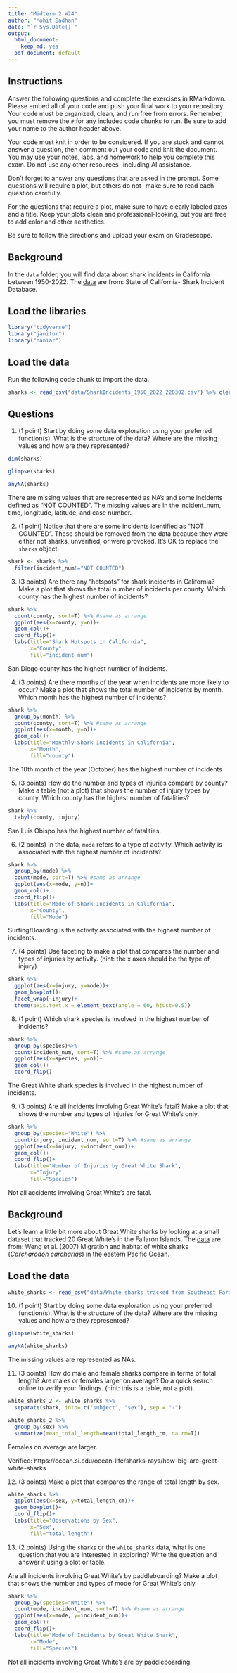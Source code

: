 ```yaml
---
title: "Midterm 2 W24"
author: "Mohit Badhan"
date: "`r Sys.Date()`"
output:
  html_document: 
    keep_md: yes
  pdf_document: default
---
```


## Instructions
Answer the following questions and complete the exercises in RMarkdown. Please embed all of your code and push your final work to your repository. Your code must be organized, clean, and run free from errors. Remember, you must remove the `#` for any included code chunks to run. Be sure to add your name to the author header above. 

Your code must knit in order to be considered. If you are stuck and cannot answer a question, then comment out your code and knit the document. You may use your notes, labs, and homework to help you complete this exam. Do not use any other resources- including AI assistance.  

Don't forget to answer any questions that are asked in the prompt. Some questions will require a plot, but others do not- make sure to read each question carefully.  

For the questions that require a plot, make sure to have clearly labeled axes and a title. Keep your plots clean and professional-looking, but you are free to add color and other aesthetics.  

Be sure to follow the directions and upload your exam on Gradescope.    

## Background
In the `data` folder, you will find data about shark incidents in California between 1950-2022. The [data](https://catalog.data.gov/dataset/shark-incident-database-california-56167) are from: State of California- Shark Incident Database.   

## Load the libraries
```r
library("tidyverse")
library("janitor")
library("naniar")
```

## Load the data
Run the following code chunk to import the data.
```r
sharks <- read_csv("data/SharkIncidents_1950_2022_220302.csv") %>% clean_names()
```

## Questions
1. (1 point) Start by doing some data exploration using your preferred function(s). What is the structure of the data? Where are the missing values and how are they represented?  

```r
dim(sharks)
```

```r
glimpse(sharks)
```

```r
anyNA(sharks)
```

There are missing values that are represented as NA's and some incidents defined as "NOT COUNTED". The missing values are in the incident_num, time, longitude, latitude, and case number.


2. (1 point) Notice that there are some incidents identified as "NOT COUNTED". These should be removed from the data because they were either not sharks, unverified, or were provoked. It's OK to replace the `sharks` object.

```r
shark <- sharks %>%
  filter(incident_num!="NOT COUNTED")
```



3. (3 points) Are there any "hotspots" for shark incidents in California? Make a plot that shows the total number of incidents per county. Which county has the highest number of incidents?

```r
shark %>%
  count(county, sort=T) %>% #same as arrange
  ggplot(aes(x=county, y=n))+
  geom_col()+
  coord_flip()+
  labs(title="Shark Hotspots in California",
       x="County",
       fill="incident_num")
```

San Diego county has the highest number of incidents.

4. (3 points) Are there months of the year when incidents are more likely to occur? Make a plot that shows the total number of incidents by month. Which month has the highest number of incidents?  


```r
shark %>%
  group_by(month) %>%
  count(county, sort=T) %>% #same as arrange
  ggplot(aes(x=month, y=n))+
  geom_col()+
  labs(title="Monthly Shark Incidents in California",
       x="Month",
       fill="county")
```
The 10th month of the year (October) has the highest number of incidents


5. (3 points) How do the number and types of injuries compare by county? Make a table (not a plot) that shows the number of injury types by county. Which county has the highest number of fatalities?  

```r
shark %>% 
  tabyl(county, injury)
```

San Luis Obispo has the highest number of fatalities.

6. (2 points) In the data, `mode` refers to a type of activity. Which activity is associated with the highest number of incidents?

```r
shark %>%
  group_by(mode) %>%
  count(mode, sort=T) %>% #same as arrange
  ggplot(aes(x=mode, y=n))+
  geom_col()+
  coord_flip()+
  labs(title="Mode of Shark Incidents in California",
       x="County",
       fill="Mode")
```


Surfing/Boarding is the activity associated with the highest number of incidents.

7. (4 points) Use faceting to make a plot that compares the number and types of injuries by activity. (hint: the x axes should be the type of injury) 


```r
shark %>% 
  ggplot(aes(x=injury, y=mode))+
  geom_boxplot()+
  facet_wrap(~injury)+
  theme(axis.text.x = element_text(angle = 60, hjust=0.5))
```


8. (1 point) Which shark species is involved in the highest number of incidents?  

```r
shark %>%
  group_by(species)%>%
  count(incident_num, sort=T) %>% #same as arrange
  ggplot(aes(x=species, y=n))+
  geom_col()+
  coord_flip()
```

The Great White shark species is involved in the highest number of incidents.

9. (3 points) Are all incidents involving Great White's fatal? Make a plot that shows the number and types of injuries for Great White's only.  


```r
shark %>%
  group_by(species="White") %>%
  count(injury, incident_num, sort=T) %>% #same as arrange
  ggplot(aes(x=injury, y=incident_num))+
  geom_col()+
  coord_flip()+
  labs(title="Number of Injuries by Great White Shark",
       x="Injury",
       fill="Species")
```

Not all accidents involving Great White's are fatal.


## Background
Let's learn a little bit more about Great White sharks by looking at a small dataset that tracked 20 Great White's in the Fallaron Islands. The [data](https://link.springer.com/article/10.1007/s00227-007-0739-4) are from: Weng et al. (2007) Migration and habitat of white sharks (_Carcharodon carcharias_) in the eastern Pacific Ocean.

## Load the data
```r
white_sharks <- read_csv("data/White sharks tracked from Southeast Farallon Island, CA, USA, 1999 2004.csv", na = c("?", "n/a")) %>% clean_names()
```

10. (1 point) Start by doing some data exploration using your preferred function(s). What is the structure of the data? Where are the missing values and how are they represented?

```r
glimpse(white_sharks)
```
```r
anyNA(white_sharks)
```

The missing values are represented as NAs.


11. (3 points) How do male and female sharks compare in terms of total length? Are males or females larger on average? Do a quick search online to verify your findings. (hint: this is a table, not a plot).  

```r
white_sharks_2 <- white_sharks %>% 
  separate(shark, into= c("subject", "sex"), sep = "-")
```


```r
white_sharks_2 %>% 
  group_by(sex) %>% 
  summarize(mean_total_length=mean(total_length_cm, na.rm=T))
```

Females on average are larger. 

Verified: 
https://ocean.si.edu/ocean-life/sharks-rays/how-big-are-great-white-sharks


12. (3 points) Make a plot that compares the range of total length by sex.

```r
white_sharks %>% 
  ggplot(aes(x=sex, y=total_length_cm))+
  geom_boxplot()+
  coord_flip()+
  labs(title="Observations by Sex",
       x="Sex",
       fill="total length")
```




13. (2 points) Using the `sharks` or the `white_sharks` data, what is one question that you are interested in exploring? Write the question and answer it using a plot or table.  

Are all incidents involving Great White's by paddleboarding? Make a plot that shows the number and types of mode for Great White's only. 

```r
shark %>%
  group_by(species="White") %>%
  count(mode, incident_num, sort=T) %>% #same as arrange
  ggplot(aes(x=mode, y=incident_num))+
  geom_col()+
  coord_flip()+
  labs(title="Mode of Incidents by Great White Shark",
       x="Mode",
       fill="Species")
```

Not all incidents involving Great White's are by paddleboarding.

